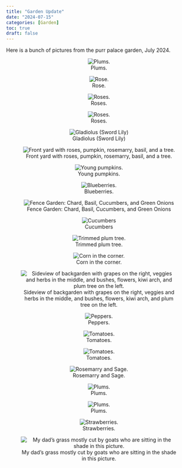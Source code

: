 ```yaml
---
title: "Garden Update"
date: "2024-07-15"
categories: [Garden]
toc: true
draft: false
---
```


Here is a bunch of pictures from the purr palace garden, July 2024.

<center>

![Plums.](images/clipboard-1796534735.png)

![Rose.](images/clipboard-3406379698.png)

![Roses.](images/clipboard-1491419928.png)

![Roses.](images/clipboard-2550744067.png)

![Gladiolus (Sword Lily)](images/clipboard-178984004.png)

![Front yard with roses, pumpkin, rosemarry, basil, and a tree.](images/clipboard-4000617643.png)

![Young pumpkins.](images/clipboard-3633098335.png)

![Blueberries.](images/clipboard-2908908465.png)

![Fence Garden: Chard, Basil, Cucumbers, and Green Onions](images/clipboard-4031130640.png)

![Cucumbers](images/clipboard-2802944662.png)

![Trimmed plum tree.](images/clipboard-624281471.png)

![Corn in the corner. ](images/clipboard-1902992431.png)

![Sideview of backgarden with grapes on the right, veggies and herbs in the middle, and bushes, flowers, kiwi arch, and plum tree on the left. ](images/clipboard-3902888290.png)

![Peppers.](images/clipboard-2592847615.png)

![Tomatoes.](images/clipboard-1458571093.png)

![Tomatoes.](images/clipboard-173746526.png)

![Rosemarry and Sage.](images/clipboard-1622468534.png)

![Plums.](images/clipboard-4158087963.png)

![Plums.](images/clipboard-4210341752.png)

![Strawberries. ](images/clipboard-2619809152.png)

![My dad's grass mostly cut by goats who are sitting in the shade in this picture.](images/clipboard-1268686161.png)

</center>
